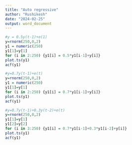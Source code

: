 ---
title: "Auto regressive"
author: "Rushikesh"
date: "2024-02-25"
output: word_document
---

```{r echo=TRUE}
#y = 0.5y(t-1)+e(1)
y=rnorm(250,0,2)
y1 = numeric(250)
y1[1]=y[1]
for (i in 2:250) {y1[i] = 0.5*y1[i-1]+y[i]}
plot.ts(y1)
acf(y1)

#y=0.7y(t-1)+e(t)
y=rnorm(250,0,2)
y1 = numeric(250)
y1[1]=y[1]
for (i in 2:250) {y1[i] = 0.7*y1[i-1]+y[i]}
plot.ts(y1)
acf(y1)

#y=0.7y(t-1)+0.3y(t-2)+e(t)
y=rnorm(250,0,2)
y1[1]=y[1]
y1[2]=y[2]
for (i in 3:250) {y1[i] = 0.7*y1[i-1]+0.3*y1[i-2]+y[i]}
plot.ts(y1)
acf(y1)





```
